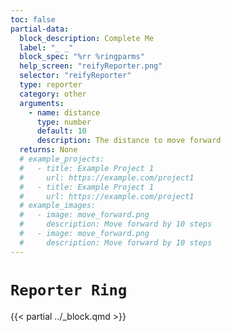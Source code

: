 ```yaml
---
toc: false
partial-data:
  block_description: Complete Me
  label: "_ _"
  block_spec: "%rr %ringparms"
  help_screen: "reifyReporter.png"
  selector: "reifyReporter"
  type: reporter
  category: other
  arguments:
    - name: distance
      type: number
      default: 10
      description: The distance to move forward
  returns: None
  # example_projects:
  #   - title: Example Project 1
  #     url: https://example.com/project1
  #   - title: Example Project 1
  #     url: https://example.com/project1
  # example_images:
  #   - image: move_forward.png
  #     description: Move forward by 10 steps
  #   - image: move_forward.png
  #     description: Move forward by 10 steps
---
```


# `Reporter Ring` { .unnumbered }

{{< partial ../_block.qmd >}}

